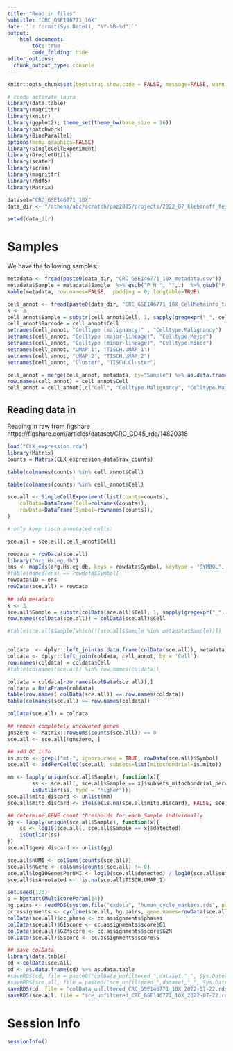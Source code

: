 ```yaml
---
title: "Read in files"
subtitle: "CRC_GSE146771_10X"
date: '`r format(Sys.Date(), "%Y-%B-%d")`'
output:
    html_document:
        toc: true
        code_folding: hide
editor_options: 
  chunk_output_type: console
---
```


```r
knitr::opts_chunk$set(bootstrap.show.code = FALSE, message=FALSE, warning=FALSE, cache=FALSE, echo=FALSE)
```

```r
# conda activate laura
library(data.table)
library(magrittr)
library(knitr)
library(ggplot2); theme_set(theme_bw(base_size = 16))
library(patchwork)
library(BiocParallel)
options(menu.graphics=FALSE)
library(SingleCellExperiment)
library(DropletUtils)
library(scater)
library(scran)
library(magrittr)
library(rhdf5)
library(Matrix)

dataset="CRC_GSE146771_10X"
data_dir <- "/athena/abc/scratch/paz2005/projects/2022_07_klebanoff_fei_scRNAseq/datasets/raw_CRC_GSE146771_10X/"

setwd(data_dir)
```


# Samples

We have the following samples:

```r
metadata <- fread(paste0(data_dir, "CRC_GSE146771_10X_metadata.csv"))
metadata$Sample = metadata$Sample  %>% gsub("P_N_", "",.)  %>% gsub("P_P_", "",.)  %>% gsub("P_T_", "",.)
kable(metadata, row.names=FALSE,  padding = 0, longtable=TRUE) 
```


```r
cell_annot <- fread(paste0(data_dir, "CRC_GSE146771_10X_CellMetainfo_table.tsv"))
k <- 3
cell_annot$Sample = substr(cell_annot$Cell, 1, sapply(gregexpr("_", cell_annot$Cell), "[", k) - 1) %>% gsub("P_N_", "",.)  %>% gsub("P_P_", "",.)  %>% gsub("P_T_", "",.)
cell_annot$Barcode = cell_annot$Cell
setnames(cell_annot, "Celltype (malignancy)" , "Celltype.Malignancy")
setnames(cell_annot, "Celltype (major-lineage)", "Celltype.Major")
setnames(cell_annot, "Celltype (minor-lineage)", "Celltype.Minor")
setnames(cell_annot, "UMAP_1", "TISCH.UMAP_1")
setnames(cell_annot, "UMAP_2", "TISCH.UMAP_2")
setnames(cell_annot, "Cluster", "TISCH.Cluster")

cell_annot = merge(cell_annot, metadata, by="Sample") %>% as.data.frame()
row.names(cell_annot) = cell_annot$Cell
cell_annot = cell_annot[,c("Cell", "Celltype.Malignancy", "Celltype.Major", "Celltype.Minor", "TISCH.UMAP_1", "TISCH.UMAP_2","TISCH.Cluster")]
```

## Reading data in

Reading in raw from figshare  https://figshare.com/articles/dataset/CRC_CD45_rda/14820318

```r
load("CLX_expression.rda")
library(Matrix)
counts = Matrix(CLX_expression_data$raw_counts)

table(colnames(counts) %in% cell_annot$Cell)

table(colnames(counts) %in% cell_annot$Cell)

sce.all <- SingleCellExperiment(list(counts=counts),
    colData=DataFrame(Cell=colnames(counts)),
    rowData=DataFrame(Symbol=rownames(counts)),
)

# only keep tisch annotated cells:

sce.all = sce.all[,cell_annot$Cell]

rowdata = rowData(sce.all)
library("org.Hs.eg.db") 
ens <- mapIds(org.Hs.eg.db, keys = rowdata$Symbol, keytype = "SYMBOL", column="ENSEMBL")
#table(names(ens) == rowdata$Symbol)
rowdata$ID = ens
rowData(sce.all) = rowdata
 
## add metadata
k <- 3
sce.all$Sample = substr(colData(sce.all)$Cell, 1, sapply(gregexpr("_", colData(sce.all)$Cell), "[", k) - 1) %>% gsub("P_N_", "",.)  %>% gsub("P_P_", "",.)  %>% gsub("P_T_", "",.)
row.names(colData(sce.all)) = colData(sce.all)$Cell

#table(sce.all$Sample[which(!(sce.all$Sample %in% metadata$Sample))])


coldata  <- dplyr::left_join(as.data.frame(colData(sce.all)), metadata, by = "Sample")
coldata <- dplyr::left_join(coldata, cell_annot, by = 'Cell')
row.names(coldata) = coldata$Cell
#table(colnames(sce.all) %in% row.names(coldata))

coldata = coldata[row.names(colData(sce.all)),]
coldata = DataFrame(coldata)
table(row.names( colData(sce.all)) == row.names(coldata))
table(colnames(sce.all) == row.names(coldata))

colData(sce.all) = coldata

## remove completely uncovered genes
gnszero <- Matrix::rowSums(counts(sce.all)) == 0
sce.all <- sce.all[!gnszero, ]

## add QC info
is.mito <- grepl("mt-", ignore.case = TRUE, rowData(sce.all)$Symbol)
sce.all <- addPerCellQC(sce.all, subsets=list(mitochondrial=is.mito))

mm <- lapply(unique(sce.all$Sample), function(x){
        ss <- sce.all[, sce.all$Sample == x]$subsets_mitochondrial_percent
        isOutlier(ss, type = "higher")})
sce.all$mito.discard <- unlist(mm)
sce.all$mito.discard <- ifelse(is.na(sce.all$mito.discard), FALSE, sce.all$mito.discard)

## determine GENE count thresholds for each Sample individually
gg <- lapply(unique(sce.all$Sample), function(x){
    ss <- log10(sce.all[, sce.all$Sample == x]$detected)
    isOutlier(ss)
})
sce.all$gene.discard <- unlist(gg)

sce.all$nUMI <- colSums(counts(sce.all))
sce.all$nGene <- colSums(counts(sce.all) != 0)
sce.all$log10GenesPerUMI <- log10(sce.all$detected) / log10(sce.all$sum)
sce.all$isAnnotated <- !is.na(sce.all$TISCH.UMAP_1)

set.seed(123)
p = bpstart(MulticoreParam(14))
hg.pairs <- readRDS(system.file("exdata", "human_cycle_markers.rds", package="scran"))
cc.assignments <- cyclone(sce.all, hg.pairs, gene.names=rowData(sce.all)$ID, BPPARAM=p)
colData(sce.all)$cc_phase <- cc.assignments$phases
colData(sce.all)$G1score <- cc.assignments$score$G1
colData(sce.all)$G2Mscore <- cc.assignments$score$G2M
colData(sce.all)$Sscore <- cc.assignments$score$S

## save colData
library(data.table)
cd <-colData(sce.all) 
cd <- as.data.frame(cd) %>% as.data.table
#saveRDS(cd, file = paste0("colData_unfiltered_",dataset,"_", Sys.Date(), ".rds"))
#saveRDS(sce.all, file = paste0("sce_unfiltered_",dataset,"_", Sys.Date(), ".rds"))
saveRDS(cd, file = "colData_unfiltered_CRC_GSE146771_10X_2022-07-22.rds")
saveRDS(sce.all, file = "sce_unfiltered_CRC_GSE146771_10X_2022-07-22.rds")
```


# Session Info
```r
sessionInfo()
```


